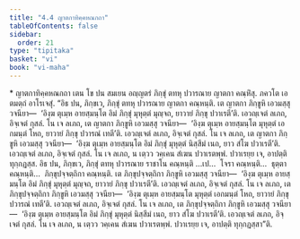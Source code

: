 ```yaml
---
title: "4.4 ญาตกาทิคฺคหณกถา"
tableOfContents: false
sidebar:
  order: 21
type: "tipitaka"
basket: "vi"
book: "vi-maha"
---
```



<DynamicBreadcrumb />

<Paragraph type="center" book="vi-maha">
* ญาตกาทิคฺคหณกถา
</Paragraph>

<Division number="214" book="vi-maha">

<Paragraph number="971" book="vi-maha">
เตน โข ปน สมเยน อญฺญตรํ ภิกฺขุํ ตทหุ ปวารณาย ญาตกา คณฺหิํสุ. ภควโต เอตมตฺถํ อาโรเจสุํ. “อิธ ปน, ภิกฺขเว, ภิกฺขุํ ตทหุ ปวารณาย ญาตกา คณฺหนฺติ. เต ญาตกา ภิกฺขูหิ เอวมสฺสุ วจนียา—  ‘อิงฺฆ ตุเมฺห อายสฺมนฺโต อิมํ ภิกฺขุํ มุหุตฺตํ มุญฺจถ, ยาวายํ ภิกฺขุ ปวาเรตี’ติ. เอวญฺเจตํ ลเภถ, อิจฺเจตํ กุสลํ. โน เจ ลเภถ, เต ญาตกา ภิกฺขูหิ เอวมสฺสุ วจนียา—  ‘อิงฺฆ ตุเมฺห อายสฺมนฺโต มุหุตฺตํ เอกมนฺตํ โหถ, ยาวายํ ภิกฺขุ ปวารณํ เทตี’ติ. เอวญฺเจตํ ลเภถ, อิจฺเจตํ กุสลํ. โน เจ ลเภถ, เต ญาตกา ภิกฺขูหิ เอวมสฺสุ วจนียา—  ‘อิงฺฆ ตุเมฺห อายสฺมนฺโต อิมํ ภิกฺขุํ มุหุตฺตํ นิสฺสีมํ เนถ, ยาว สํโฆ ปวาเรตี’ติ. เอวญฺเจตํ ลเภถ, อิจฺเจตํ กุสลํ. โน เจ ลเภถ, น เตฺวว วคฺเคน สํเฆน ปวาเรตพฺพํ. ปวาเรยฺย เจ, อาปตฺติ ทุกฺกฏสฺส.
</Paragraph>

<Paragraph number="972" book="vi-maha">
อิธ ปน, ภิกฺขเว, ภิกฺขุํ ตทหุ ปวารณาย ราชาโน คณฺหนฺติ …เป…  โจรา คณฺหนฺติ…  ธุตฺตา คณฺหนฺติ…  ภิกฺขุปจฺจตฺถิกา คณฺหนฺติ. เต ภิกฺขุปจฺจตฺถิกา ภิกฺขูหิ เอวมสฺสุ วจนียา—  ‘อิงฺฆ ตุเมฺห อายสฺมนฺโต อิมํ ภิกฺขุํ มุหุตฺตํ มุญฺจถ, ยาวายํ ภิกฺขุ ปวาเรตี’ติ. เอวญฺเจตํ ลเภถ, อิจฺเจตํ กุสลํ. โน เจ ลเภถ, เต ภิกฺขุปจฺจตฺถิกา ภิกฺขูหิ เอวมสฺสุ วจนียา—  ‘อิงฺฆ ตุเมฺห อายสฺมนฺโต มุหุตฺตํ เอกมนฺตํ โหถ, ยาวายํ ภิกฺขุ ปวารณํ เทตี’ติ. เอวญฺเจตํ ลเภถ, อิจฺเจตํ กุสลํ. โน เจ ลเภถ, เต ภิกฺขุปจฺจตฺถิกา ภิกฺขูหิ เอวมสฺสุ วจนียา—  ‘อิงฺฆ ตุเมฺห อายสฺมนฺโต อิมํ ภิกฺขุํ มุหุตฺตํ นิสฺสีมํ เนถ, ยาว สํโฆ ปวาเรตี’ติ. เอวญฺเจตํ ลเภถ, อิจฺเจตํ กุสลํ. โน เจ ลเภถ, น เตฺวว วคฺเคน สํเฆน ปวาเรตพฺพํ. ปวาเรยฺย เจ, อาปตฺติ ทุกฺกฏสฺสา”ติ.
</Paragraph>
</Division>